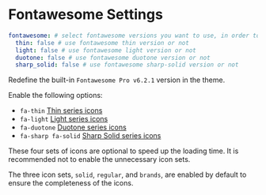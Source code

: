 # Fontawesome Settings

```yaml filename="_config.redefine.yml"
fontawesome: # select fontawesome versions you want to use, in order to reduce the loading time, select as few as possible
  thin: false # use fontawesome thin version or not
  light: false # use fontawesome light version or not
  duotone: false # use fontawesome duotone version or not
  sharp_solid: false # use fontawesome sharp-solid version or not
```

Redefine the built-in `Fontawesome Pro v6.2.1` version in the theme.

Enable the following options:

- `fa-thin` [Thin series icons](https://fontawesome.com/search?o=r&s=thin)
- `fa-light` [Light series icons](https://fontawesome.com/search?o=r&s=light)
- `fa-duotone` [Duotone series icons](https://fontawesome.com/search?o=r&s=duotone)
- `fa-sharp fa-solid` [Sharp Solid series icons](https://fontawesome.com/search?o=r&s=solid&f=sharp)

These four sets of icons are optional to speed up the loading time. It is recommended not to enable the unnecessary icon sets.

The three icon sets, `solid`, `regular`, and `brands`, are enabled by default to ensure the completeness of the icons.
